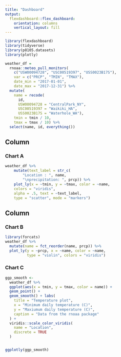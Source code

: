 ```yaml
---
title: "Dashboard"
output: 
  flexdashboard::flex_dashboard:
    orientation: columns
    vertical_layout: fill
---
```


```r
library(flexdashboard)
library(tidyverse)
library(p8105.datasets)
library(plotly)
```

```r
weather_df = 
  rnoaa::meteo_pull_monitors(
    c("USW00094728", "USC00519397", "USS0023B17S"),
    var = c("PRCP", "TMIN", "TMAX"), 
    date_min = "2017-01-01",
    date_max = "2017-12-31") %>%
  mutate(
    name = recode(
      id, 
      USW00094728 = "CentralPark_NY", 
      USC00519397 = "Waikiki_HA",
      USS0023B17S = "Waterhole_WA"),
    tmin = tmin / 10,
    tmax = tmax / 10) %>%
  select(name, id, everything()) 
```
Column {data-width=650}
-----------------------------------------------------------------------

### Chart A

```r
weather_df %>% 
    mutate(text_label = str_c(
        "Location : ", name, 
        "\nprecipitation: ", prcp)) %>% 
    plot_ly(x = ~tmin, y = ~tmax, color = ~name, 
    colors = "viridis", 
    alpha = .5, text = ~text_label, 
    type = "scatter", mode = "markers")
```

Column {data-width=350}
-----------------------------------------------------------------------

### Chart B

```r
library(forcats)
weather_df %>% 
  mutate(name = fct_reorder(name, prcp)) %>% 
  plot_ly(y = ~prcp, x = ~name, color = ~name, 
          type = "violin", colors = "viridis")
```

### Chart C

```r
ggp_smooth <-
  weather_df %>% 
  ggplot(aes(x = tmin, y = tmax, color = name)) +
  geom_point() +
  geom_smooth() + labs(
    title = "Temperature plot",
    x = "Minimum daily temperature (C)",
    y = "Maxiumum daily temperature (C)",
    caption = "Data from the rnoaa package"
  ) + 
  viridis::scale_color_viridis(
    name = "Location", 
    discrete = TRUE
  )


ggplotly(ggp_smooth)
```

